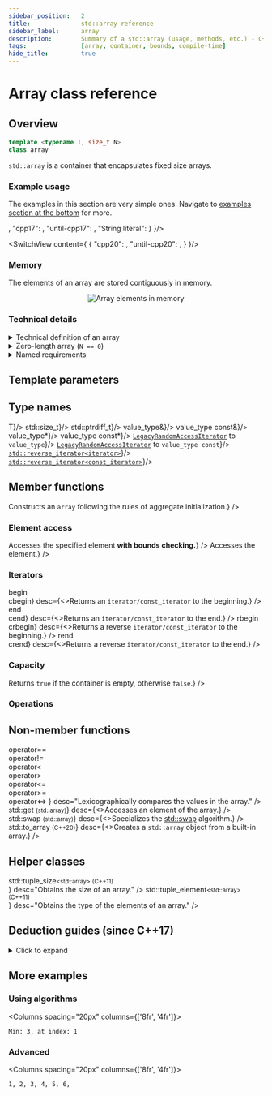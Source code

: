 ```yaml
---
sidebar_position:	2
title:				std::array reference
sidebar_label:		array
description:		Summary of a std::array (usage, methods, etc.) - C++ Language
tags:				[array, container, bounds, compile-time]
hide_title:			true
---
```



<!------------------ Codes ----------------->

<!-- Top Examples -->




<!-- Deduction Guides -->

# Array class reference

## Overview

```cpp
template <typename T, size_t N>
class array
```

`std::array` is a container that encapsulates fixed size arrays.  

### Example usage

The examples in this section are very simple ones. Navigate to [examples section at the bottom](#more-examples) for more.

<Tabs>
<TabItem value="create" label="Create" default>
<div style={{ padding: "10px 20px", border: "1px solid gray" }}>
<SwitchView content={
		{
			"cpp20": <TopExampleCreateCpp20 />,
			"cpp17": <TopExampleCreateCpp17 />,
			"until-cpp17": <TopExampleCreateUntilCpp17 />,
			"String literal": <TopExampleStringLiteral />
		}
	}/>
</div>
</TabItem>
<TabItem value="fill" label="Fill and print">
<div style={{ padding: "10px 20px", border: "1px solid gray" }}>
	<TopExampleFillAndPrint />
</div>
</TabItem>
<TabItem value="sort" label="Sort">
<div style={{ padding: "10px 20px", border: "1px solid gray" }}>

<SwitchView content={
		{
			"cpp20":		<TopExampleSortCpp20 />,
			"until-cpp20":	<TopExampleSortUntilCpp20 />,
		}
	}/>

</div>
</TabItem>
</Tabs>

### Memory

The elements of an array are stored contiguously in memory.

<p align="center">
	<Image maxheight={250} 
				 alt="Array elements in memory" 
				 src="/img/doc/array-elements-in-memory.png"  />
</p>

### Technical details

<details>
<summary>Technical definition of an array</summary>
<div>

This container is an aggregate type with the same semantics as a struct holding a C-style array `T[N]`
as its only non-static data member. Unlike a C-style array, it doesn't decay to `T*` automatically.
As an aggregate type, it can be initialized with aggregate-initialization given at most `N` initializers
that are convertible to `T`:

```cpp
std::array<int, 3> a = {1,2,3};
```

The struct combines the performance and accessibility of a C-style array with the benefits of a standard container,
such as knowing its own size, supporting assignment, random access iterators, etc.

An array can also be used as a tuple of `N` elements of the same type.

</div>
</details>

<details>
<summary>Zero-length array (<code>N == 0</code>)</summary>
<div>

There is a special case for a zero-length array (`N == 0`). In that case, `array.begin() == array.end()`,
which is some unique value. The effect of calling `front()` or `back()` on a zero-sized array is **undefined**.

</div>
</details>

<details>
<summary>Named requirements</summary>
<div>

`std::array` satisfies the requirements of:

- [`Container`](/docs/named_req/Container)
- [`ReversibleContainer`](/docs/named_req/ReversibleContainer)

except that default-constructed array is not empty and that the complexity of swapping is linear

Satisfies the requirements of:

- [`ContiguousContainer`](/docs/named_req/ContiguousContainer) (since C++17)
- [`SequenceContainer`](/docs/named_req/SequenceContainer) (partially)

</div>
</details>

<ClassSummary name="array" namespaces="std" folder="array" headerName="array">

## Template parameters

<SymbolTable noTraits>
	<Symbol name="T"			desc="Type of the elements"/>
	<Symbol name="N" 			desc="Number of elements (a compile-time constant)"/>
</SymbolTable>

## Type names

<SymbolTable>
	<Symbol pub name="value_type" 				desc={<code>T</code>}/>
	<Symbol pub name="size_type"				desc={<code>std::size_t</code>}/>
	<Symbol pub name="difference_type"			desc={<code>std::ptrdiff_t</code>}/>
	<Symbol pub name="reference"				desc={<code>value_type&amp;</code>}/>
	<Symbol pub name="const_reference"			desc={<code>value_type const&amp;</code>}/>
	<Symbol pub name="pointer"					desc={<code>value_type*</code>}/>
	<Symbol pub name="const_pointer"			desc={<code>value_type const*</code>}/>
	<Symbol pub name="iterator"					desc={<><a href="/docs/named_req/LegacyRandomAccessIterator"><code>LegacyRandomAccessIterator</code></a> to <code>value_type</code></>}/>
	<Symbol pub name="const_iterator"			desc={<><a href="/docs/named_req/LegacyRandomAccessIterator"><code>LegacyRandomAccessIterator</code></a> to <code>value_type const</code></>}/>
	<Symbol pub name="reverse_iterator"			desc={<><a href="#"><code>std::reverse_iterator&lt;iterator&gt;</code></a></>}/>
	<Symbol pub name="const_reverse_iterator"	desc={<><a href="#"><code>std::reverse_iterator&lt;const_iterator&gt;</code></a></>}/>
</SymbolTable>

## Member functions

<SymbolTable>	
	<Symbol pub name="(constructor)"
			desc={<>Constructs an <code>array</code> following the rules of aggregate initialization.</>}
		/>
	<Symbol pub name="(destructor)"
			desc="Destroys every element of the array."
		/>
	<Symbol pub autoLink linkName="operator_assign" name="operator="
			desc="Overwrites every element of the array with the corresponding element of another array."
		/>
</SymbolTable>

### Element access

<SymbolTable>	
	<Symbol pub autoLink name="at"
			desc={<>Accesses the specified element <b>with bounds checking.</b></>}
		/>
	<Symbol pub autoLink linkName="operator_index" name="operator[]"
			desc={<>Accesses the element.</>}
		/>
	<Symbol pub autoLink name="front"
			desc="Returns the first element."
		/>
	<Symbol pub autoLink name="back"
			desc="Returns the last element."
		/>
	<Symbol pub autoLink name="data"
			desc="Returns a pointer to the first element of the underlying array."
		/>
</SymbolTable>

### Iterators

<SymbolTable>	
	<Symbol pub autoLink linkName="begin" name={<>begin<br/>cbegin</>}
			desc={<>Returns an <code>iterator/const_iterator</code> to the beginning.</>}
		/>
	<Symbol pub autoLink linkName="end" name={<>end<br/>cend</>}
			desc={<>Returns an <code>iterator/const_iterator</code> to the end.</>}
		/>
	<Symbol pub autoLink linkName="rbegin" name={<>rbegin<br/>crbegin</>}
			desc={<>Returns a reverse <code>iterator/const_iterator</code> to the beginning.</>}
		/>
	<Symbol pub autoLink linkName="rend" name={<>rend<br/>crend</>}
			desc={<>Returns a reverse <code>iterator/const_iterator</code> to the end.</>}
		/>
</SymbolTable>

### Capacity

<SymbolTable>	
	<Symbol pub autoLink name="empty"
			desc={<>Returns <code>true</code> if the container is empty, otherwise <code>false</code>.</>}
		/>
	<Symbol pub autoLink name="size"
			desc="Returns the number of elements."
		/>
	<Symbol pub autoLink name="max_size"
			desc="Returns the maximum possible number of elements."
		/>
</SymbolTable>

### Operations

<SymbolTable>
	<Symbol pub autoLink name="fill"
			desc="Fills the container with specified value."
		/>
	<Symbol pub autoLink name="swap"
			desc="Swaps the contents."
		/>
</SymbolTable>

## Non-member functions

<SymbolTable noTraits>
	<Symbol name={<>
				operator==<br/>
				operator!=<br/>
				operator&lt;<br/>
				operator&gt;<br/>
				operator&lt;=<br/>
				operator&gt;=<br/>
				operator&lt;=&gt;
			</>}
			desc="Lexicographically compares the values in the array."
		/>
	<Symbol name={<>std::get <small>(std::array)</small></>}
			desc={<>Accesses an element of the array.</>}
		/>
	<Symbol name={<>std::swap <small>(std::array)</small></>}
			desc={<>Specializes the <a href="#">std::swap</a> algorithm.</>}
		/>
	<Symbol name={<>std::to_array <small>(C++20)</small></>}
			desc={<>Creates a <code>std::array</code> object from a built-in array.</>}
		/>
</SymbolTable>

## Helper classes

<SymbolTable noTraits>
	<Symbol name={<>
				std::tuple_size<small>&lt;std::array&gt; (C++11)</small><br/>
			</>}
			desc="Obtains the size of an array."
		/>
	<Symbol name={<>
				std::tuple_element<small>&lt;std::array&gt; (C++11)</small><br/>
			</>}
			desc="Obtains the type of the elements of an array."
		/>
</SymbolTable>
</ClassSummary>


## Deduction guides (since C++17)

<details>
<summary>Click to expand</summary>
<div>
	<DeductionGuides/>
</div>
</details>

## More examples

### Using algorithms

<Columns spacing="20px" columns={['8fr', '4fr']}>
<div>

<CustomCodeBlock withTitle>
	<FurtherExampleMinimalValue/>
</CustomCodeBlock>

</div>
<div>

```plaintext title="Result"
Min: 3, at index: 1
```

</div>
</Columns>

### Advanced

<CustomCodeBlock withTitle>
	<FurtherExampleTemporaryBuffer/>
</CustomCodeBlock>

<Columns spacing="20px" columns={['8fr', '4fr']}>
<div>

<CustomCodeBlock withTitle>
	<FurtherExampleConcatTwoArrays/>
</CustomCodeBlock>

</div>
<div>

```plaintext title="Result"
1, 2, 3, 4, 5, 6, 
```

</div>
</Columns>